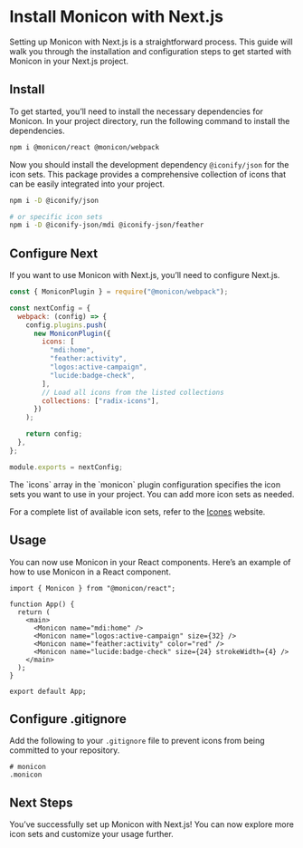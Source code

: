 
# Install Monicon with Next.js

Setting up Monicon with Next.js is a straightforward process. This guide will walk you through the installation and configuration steps to get started with Monicon in your Next.js project.

<Steps>

## Install

To get started, you’ll need to install the necessary dependencies for Monicon. In your project directory, run the following command to install the dependencies.

```sh npm2yarn
npm i @monicon/react @monicon/webpack
```

Now you should install the development dependency `@iconify/json` for the icon sets. This package provides a comprehensive collection of icons that can be easily integrated into your project.

```sh npm2yarn
npm i -D @iconify/json

# or specific icon sets
npm i -D @iconify-json/mdi @iconify-json/feather
```

## Configure Next

If you want to use Monicon with Next.js, you’ll need to configure Next.js.

```js filename="next.config.js"
const { MoniconPlugin } = require("@monicon/webpack");

const nextConfig = {
  webpack: (config) => {
    config.plugins.push(
      new MoniconPlugin({
        icons: [
          "mdi:home",
          "feather:activity",
          "logos:active-campaign",
          "lucide:badge-check",
        ],
        // Load all icons from the listed collections
        collections: ["radix-icons"],
      })
    );

    return config;
  },
};

module.exports = nextConfig;
```

<Callout>
The `icons` array in the `monicon` plugin configuration specifies the icon sets you want to use in your project. You can add more icon sets as needed.

For a complete list of available icon sets, refer to the [Icones](https://icones.js.org/) website.

</Callout>

## Usage

You can now use Monicon in your React components. Here’s an example of how to use Monicon in a React component.

```tsx filename="src/app/page.tsx"
import { Monicon } from "@monicon/react";

function App() {
  return (
    <main>
      <Monicon name="mdi:home" />
      <Monicon name="logos:active-campaign" size={32} />
      <Monicon name="feather:activity" color="red" />
      <Monicon name="lucide:badge-check" size={24} strokeWidth={4} />
    </main>
  );
}

export default App;
```

## Configure .gitignore

Add the following to your `.gitignore` file to prevent icons from being committed to your repository.

```
# monicon
.monicon
```

## Next Steps

You’ve successfully set up Monicon with Next.js! You can now explore more icon sets and customize your usage further.

</Steps>
